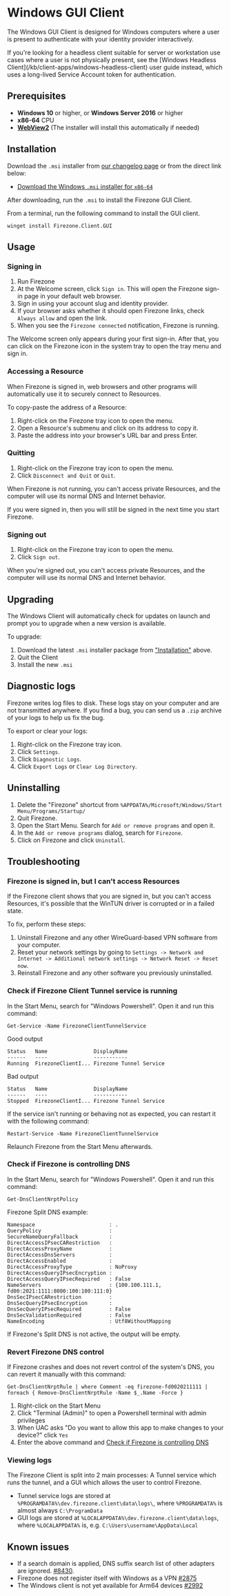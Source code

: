 
# Windows GUI Client

The Windows GUI Client is designed for Windows computers where a user is present
to authenticate with your identity provider interactively.

<Alert color="info">
  If you're looking for a headless client suitable for server or workstation use
  cases where a user is not physically present, see the [Windows Headless
  Client](/kb/client-apps/windows-headless-client) user guide instead, which
  uses a long-lived Service Account token for authentication.
</Alert>

## Prerequisites

- **Windows 10** or higher, or **Windows Server 2016** or higher
- **x86-64** CPU
- [**WebView2**](https://developer.microsoft.com/en-us/microsoft-edge/webview2/)
  (The installer will install this automatically if needed)

## Installation

<TabsGroup>
<TabsItem title="msi" active>

Download the `.msi` installer from [our changelog page](/changelog) or from the
direct link below:

- [Download the Windows `.msi` installer for `x86-64`](/dl/firezone-client-gui-windows/latest/x86_64)

After downloading, run the `.msi` to install the Firezone GUI Client.

</TabsItem>
<TabsItem title="winget">

From a terminal, run the following command to install the GUI client.

```pwsh
winget install Firezone.Client.GUI
```

</TabsItem>
</TabsGroup>

## Usage

### Signing in

1. Run Firezone
1. At the Welcome screen, click `Sign in`. This will open the Firezone sign-in
   page in your default web browser.
1. Sign in using your account slug and identity provider.
1. If your browser asks whether it should open Firezone links, check
   `Always allow` and open the link.
1. When you see the `Firezone connected` notification, Firezone is running.

The Welcome screen only appears during your first sign-in. After that, you can
click on the Firezone icon in the system tray to open the tray menu and sign in.

### Accessing a Resource

When Firezone is signed in, web browsers and other programs will automatically
use it to securely connect to Resources.

To copy-paste the address of a Resource:

1. Right-click on the Firezone tray icon to open the menu.
1. Open a Resource's submenu and click on its address to copy it.
1. Paste the address into your browser's URL bar and press Enter.

### Quitting

1. Right-click on the Firezone tray icon to open the menu.
1. Click `Disconnect and Quit` or `Quit`.

When Firezone is not running, you can't access private Resources, and the
computer will use its normal DNS and Internet behavior.

If you were signed in, then you will still be signed in the next time you start
Firezone.

### Signing out

1. Right-click on the Firezone tray icon to open the menu.
1. Click `Sign out`.

When you're signed out, you can't access private Resources, and the computer
will use its normal DNS and Internet behavior.

## Upgrading

The Windows Client will automatically check for updates on launch and prompt you
to upgrade when a new version is available.

To upgrade:

1. Download the latest `.msi` installer package from
   ["Installation"](#installation) above.
1. Quit the Client
1. Install the new `.msi`

## Diagnostic logs

Firezone writes log files to disk. These logs stay on your computer and are not
transmitted anywhere. If you find a bug, you can send us a `.zip` archive of
your logs to help us fix the bug.

To export or clear your logs:

1. Right-click on the Firezone tray icon.
1. Click `Settings`.
1. Click `Diagnostic Logs`.
1. Click `Export Logs` or `Clear Log Directory`.

## Uninstalling

1. Delete the "Firezone" shortcut from
   `%APPDATA%/Microsoft/Windows/Start Menu/Programs/Startup/`
1. Quit Firezone.
1. Open the Start Menu. Search for `Add or remove programs` and open it.
1. In the `Add or remove programs` dialog, search for `Firezone`.
1. Click on Firezone and click `Uninstall`.

## Troubleshooting

### Firezone is signed in, but I can't access Resources

If the Firezone client shows that you are signed in, but you can't access
Resources, it's possible that the WinTUN driver is corrupted or in a failed
state.

To fix, perform these steps:

1. Uninstall Firezone and any other WireGuard-based VPN software from your
   computer.
2. Reset your network settings by going to
   `Settings -> Network and Internet -> Additional network settings -> Network Reset -> Reset now`.
3. Reinstall Firezone and any other software you previously uninstalled.

### Check if Firezone Client Tunnel service is running

In the Start Menu, search for "Windows Powershell". Open it and run this
command:

```pwsh
Get-Service -Name FirezoneClientTunnelService
```

Good output

```text
Status   Name               DisplayName
------   ----               -----------
Running  FirezoneClientI... Firezone Tunnel Service
```

Bad output

```text
Status   Name               DisplayName
------   ----               -----------
Stopped  FirezoneClientI... Firezone Tunnel Service
```

If the service isn't running or behaving not as expected, you can restart it
with the following command:

```pwsh
Restart-Service -Name FirezoneClientTunnelService
```

Relaunch Firezone from the Start Menu afterwards.

### Check if Firezone is controlling DNS

In the Start Menu, search for "Windows Powershell". Open it and run this
command:

```pwsh
Get-DnsClientNrptPolicy
```

Firezone Split DNS example:

```text
Namespace                        : .
QueryPolicy                      :
SecureNameQueryFallback          :
DirectAccessIPsecCARestriction   :
DirectAccessProxyName            :
DirectAccessDnsServers           :
DirectAccessEnabled              :
DirectAccessProxyType            : NoProxy
DirectAccessQueryIPsecEncryption :
DirectAccessQueryIPsecRequired   : False
NameServers                      : {100.100.111.1, fd00:2021:1111:8000:100:100:111:0}
DnsSecIPsecCARestriction         :
DnsSecQueryIPsecEncryption       :
DnsSecQueryIPsecRequired         : False
DnsSecValidationRequired         : False
NameEncoding                     : Utf8WithoutMapping
```

If Firezone's Split DNS is not active, the output will be empty.

### Revert Firezone DNS control

If Firezone crashes and does not revert control of the system's DNS, you can
revert it manually with this command:

```pwsh
Get-DnsClientNrptRule | where Comment -eq firezone-fd0020211111 | foreach { Remove-DnsClientNrptRule -Name $_.Name -Force }
```

1. Right-click on the Start Menu
1. Click "Terminal (Admin)" to open a Powershell terminal with admin privileges
1. When UAC asks "Do you want to allow this app to make changes to your device?"
   click `Yes`
1. Enter the above command and
   [Check if Firezone is controlling DNS](#check-if-firezone-is-controlling-dns)

### Viewing logs

The Firezone Client is split into 2 main processes: A Tunnel service which runs
the tunnel, and a GUI which allows the user to control Firezone.

- Tunnel service logs are stored at
  `%PROGRAMDATA%\dev.firezone.client\data\logs\`, where `%PROGRAMDATA%` is
  almost always `C:\ProgramData`
- GUI logs are stored at `%LOCALAPPDATA%\dev.firezone.client\data\logs`, where
  `%LOCALAPPDATA%` is, e.g. `C:\Users\username\AppData\Local`

## Known issues

- If a search domain is applied, DNS suffix search list of other adapters are
  ignored. [#8430](https://github.com/firezone/firezone/issues/8430).
- Firezone does not register itself with Windows as a VPN
  [#2875](https://github.com/firezone/firezone/issues/2875)
- The Windows client is not yet available for Arm64 devices
  [#2992](https://github.com/firezone/firezone/issues/2992)

<SupportOptions />
